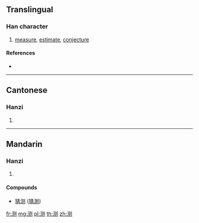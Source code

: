 {{also|測}}
==Translingual==

===Han character===
{{Han char|rn=85|rad=水|as=06|sn=9|four=|canj=水月人弓 (EBON)}}

# [[measure]], [[estimate]], [[conjecture]]

====References====
* {{Han ref|kx=0623.171|hdz=31608.010|uh=6D4B|ud=27979}}

----

==Cantonese==

===Hanzi===
{{yue-hanzi|jyut=|y=chak1|tra=測}}

# {{defn|lang=yue|sort=水06}}

----

==Mandarin==

===Hanzi===
{{cmn-hanzi|tra=測|pin=[[cè]] ([[ce4]])|wg=ts'e<sup>4</sup>}}

# {{defn|lang=cmn|sort=水06}}

====Compounds====
* [[猜测]] ([[猜測]])

[[fr:测]]
[[mg:测]]
[[pl:测]]
[[th:测]]
[[zh:测]]